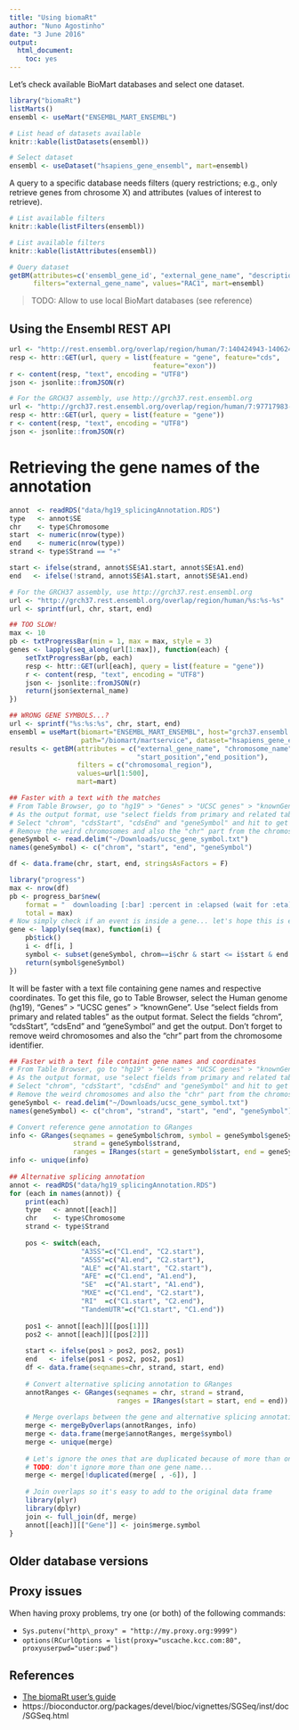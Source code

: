 ```yaml
---
title: "Using biomaRt"
author: "Nuno Agostinho"
date: "3 June 2016"
output: 
  html_document: 
    toc: yes
---
```


Let's check available BioMart databases and select one dataset.

```r
library("biomaRt")
listMarts()
ensembl <- useMart("ENSEMBL_MART_ENSEMBL")

# List head of datasets available
knitr::kable(listDatasets(ensembl))

# Select dataset
ensembl <- useDataset("hsapiens_gene_ensembl", mart=ensembl)
```

A query to a specific database needs filters (query restrictions; e.g., only
retrieve genes from chrosome X) and attributes (values of interest to retrieve).

```r
# List available filters
knitr::kable(listFilters(ensembl))

# List available filters
knitr::kable(listAttributes(ensembl))

# Query dataset
getBM(attributes=c('ensembl_gene_id', "external_gene_name", "description", "start_position", "end_position"),
      filters="external_gene_name", values="RAC1", mart=ensembl)
```

> TODO: Allow to use local BioMart databases (see reference)

## Using the Ensembl REST API
```r
url <- "http://rest.ensembl.org/overlap/region/human/7:140424943-140624564"
resp <- httr::GET(url, query = list(feature = "gene", feature="cds", 
                                    feature="exon"))
r <- content(resp, "text", encoding = "UTF8")
json <- jsonlite::fromJSON(r)

# For the GRCH37 assembly, use http://grch37.rest.ensembl.org
url <- "http://grch37.rest.ensembl.org/overlap/region/human/7:97717983-97718159"
resp <- httr::GET(url, query = list(feature = "gene"))
r <- content(resp, "text", encoding = "UTF8")
json <- jsonlite::fromJSON(r)
```

# Retrieving the gene names of the annotation
```r
annot  <- readRDS("data/hg19_splicingAnnotation.RDS")
type   <- annot$SE
chr    <- type$Chromosome
start  <- numeric(nrow(type))
end    <- numeric(nrow(type))
strand <- type$Strand == "+"

start <- ifelse(strand, annot$SE$A1.start, annot$SE$A1.end)
end   <- ifelse(!strand, annot$SE$A1.start, annot$SE$A1.end)

# For the GRCH37 assembly, use http://grch37.rest.ensembl.org
url <- "http://grch37.rest.ensembl.org/overlap/region/human/%s:%s-%s"
url <- sprintf(url, chr, start, end)

## TOO SLOW!
max <- 10
pb <- txtProgressBar(min = 1, max = max, style = 3)
genes <- lapply(seq_along(url[1:max]), function(each) {
    setTxtProgressBar(pb, each)
    resp <- httr::GET(url[each], query = list(feature = "gene"))
    r <- content(resp, "text", encoding = "UTF8")
    json <- jsonlite::fromJSON(r)
    return(json$external_name)
})

## WRONG GENE SYMBOLS...?
url <- sprintf("%s:%s:%s", chr, start, end)
ensembl = useMart(biomart="ENSEMBL_MART_ENSEMBL", host="grch37.ensembl.org", 
                  path="/biomart/martservice", dataset="hsapiens_gene_ensembl")
results <- getBM(attributes = c("external_gene_name", "chromosome_name", 
                                "start_position","end_position"),
                 filters = c("chromosomal_region"),
                 values=url[1:500],
                 mart=mart)

## Faster with a text with the matches
# From Table Browser, go to "hg19" > "Genes" > "UCSC genes" > "knownGene"
# As the output format, use "select fields from primary and related tables"
# Select "chrom", "cdsStart", "cdsEnd" and "geneSymbol" and hit to get output
# Remove the weird chromosomes and also the "chr" part from the chromosome name
geneSymbol <- read.delim("~/Downloads/ucsc_gene_symbol.txt")
names(geneSymbol) <- c("chrom", "start", "end", "geneSymbol")

df <- data.frame(chr, start, end, stringsAsFactors = F)

library("progress")
max <- nrow(df)
pb <- progress_bar$new(
    format = "  downloading [:bar] :percent in :elapsed (wait for :eta)",
    total = max)
# Now simply check if an event is inside a gene... let's hope this is easy!
gene <- lapply(seq(max), function(i) {
    pb$tick()
    i <- df[i, ]
    symbol <- subset(geneSymbol, chrom==i$chr & start <= i$start & end >= i$end)
    return(symbol$geneSymbol)
})
```

It will be faster with a text file containing gene names and respective
coordinates. To get this file, go to Table Browser, select the Human genome
(hg19), "Genes" > "UCSC genes" > "knownGene". Use "select fields from primary 
and related tables" as the output format. Select the fields "chrom", "cdsStart",
"cdsEnd" and "geneSymbol" and get the output. Don't forget to remove weird
chromosomes and also the "chr" part from the chromosome identifier.

```r
## Faster with a text file containt gene names and coordinates
# From Table Browser, go to "hg19" > "Genes" > "UCSC genes" > "knownGene"
# As the output format, use "select fields from primary and related tables"
# Select "chrom", "cdsStart", "cdsEnd" and "geneSymbol" and hit to get output
# Remove the weird chromosomes and also the "chr" part from the chromosome name
geneSymbol <- read.delim("~/Downloads/ucsc_gene_symbol.txt")
names(geneSymbol) <- c("chrom", "strand", "start", "end", "geneSymbol")

# Convert reference gene annotation to GRanges
info <- GRanges(seqnames = geneSymbol$chrom, symbol = geneSymbol$geneSymbol,
                strand = geneSymbol$strand,
                ranges = IRanges(start = geneSymbol$start, end = geneSymbol$end))
info <- unique(info)
    
## Alternative splicing annotation
annot <- readRDS("data/hg19_splicingAnnotation.RDS")
for (each in names(annot)) {
    print(each)
    type   <- annot[[each]]
    chr    <- type$Chromosome
    strand <- type$Strand
    
    pos <- switch(each,
                  "A3SS"=c("C1.end", "C2.start"),
                  "A5SS"=c("A1.end", "C2.start"),
                  "ALE" =c("A1.start", "C2.start"),
                  "AFE" =c("C1.end", "A1.end"),
                  "SE"  =c("A1.start", "A1.end"),
                  "MXE" =c("C1.end", "C2.start"),
                  "RI"  =c("C1.start", "C2.end"),
                  "TandemUTR"=c("C1.start", "C1.end"))
    
    pos1 <- annot[[each]][[pos[1]]]
    pos2 <- annot[[each]][[pos[2]]]
    
    start <- ifelse(pos1 > pos2, pos2, pos1)
    end   <- ifelse(pos1 < pos2, pos2, pos1)
    df <- data.frame(seqnames=chr, strand, start, end)
    
    # Convert alternative splicing annotation to GRanges
    annotRanges <- GRanges(seqnames = chr, strand = strand,
                           ranges = IRanges(start = start, end = end))
    
    # Merge overlaps between the gene and alternative splicing annotation
    merge <- mergeByOverlaps(annotRanges, info)
    merge <- data.frame(merge$annotRanges, merge$symbol)
    merge <- unique(merge)
    
    # Let's ignore the ones that are duplicated because of more than one gene name
    # TODO: don't ignore more than one gene name...
    merge <- merge[!duplicated(merge[ , -6]), ]
    
    # Join overlaps so it's easy to add to the original data frame
    library(plyr)
    library(dplyr)
    join <- full_join(df, merge)
    annot[[each]][["Gene"]] <- join$merge.symbol
}
```

## Older database versions

## Proxy issues
When having proxy problems, try one (or both) of the following commands:

* `Sys.putenv("http\_proxy" = "http://my.proxy.org:9999")`
* `options(RCurlOptions = list(proxy="uscache.kcc.com:80", proxyuserpwd="user:pwd")`

## References
- [The biomaRt user's guide](https://bioconductor.org/packages/release/bioc/vignettes/biomaRt/inst/doc/biomaRt.pdf)
- https://bioconductor.org/packages/devel/bioc/vignettes/SGSeq/inst/doc/SGSeq.html